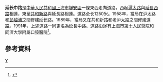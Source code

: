 '''延长中路'''是[[中華人民共和國|中華人民共和國]][[上海市|上海市]][[靜安區|靜安區]]一條東西走向道路，西起[[滬太路|滬太路]]與[[延長西路|延長西路]]相連，東至[[共和新路|共和新路]]與延長路相連。道路全长1250米。1958年，當局在沪太路和[[彭越浦|彭越浦]]之間修建延长路。1989年，當局又在共和新路和老沪太路之間修建道路。1991年，上述道路一同更名為延長中路。道路沿途有[[上海市第十人民醫院|上海市第十人民醫院]]和同濟大學附屬口腔醫院<ref>{{cite news |title=第二节　县镇级类 |url=http://www.shtong.gov.cn/Newsite/node2/node2245/node70862/node70870/node70919/node70925/userobject1ai73717.html |publisher=上海市地方志辦公室 |accessdate=2020-11-26 |archive-date=2015-09-24 |archive-url=https://web.archive.org/web/20150924124855/http://www.shtong.gov.cn/newsite/node2/node2245/node70862/node70870/node70919/node70925/userobject1ai73717.html |dead-url=no }}</ref>。

== 參考資料 ==
{{Reflist|2}}

[[Category:上海道路|Y]]